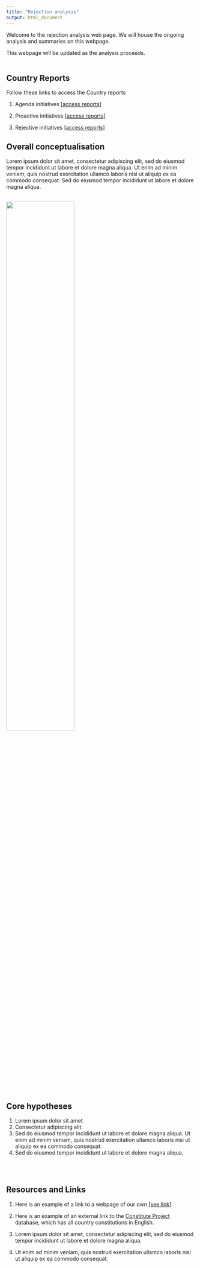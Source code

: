 ```yaml
---
title: "Rejection analysis"
output: html_document
---
```


Welcome to the rejection analysis web page. We will house the ongoing analysis and summaries on this webpage.

This webpage will be updated as the analysis proceeds.
<br/><br/>

## Country Reports
Follow these links to access the Country reports

1. Agenda initiatives <a href="https://fmendez72.github.io/lidd/Liddpages/ConceptualMap.html" target="_blank">[access reports]</a>

2. Proactive initiatives <a href="https://fmendez72.github.io/lidd/Liddpages/ConceptualMap.html" target="_blank">[access reports]</a>   

3. Rejective initiatives <a href="https://fmendez72.github.io/lidd/Liddpages/ConceptualMap.html" target="_blank">[access reports]</a>

## Overall conceptualisation
Lorem ipsum dolor sit amet, consectetur adipiscing elit, sed do eiusmod tempor incididunt ut labore et dolore magna aliqua. Ut enim ad minim veniam, quis nostrud exercitation ullamco laboris nisi ut aliquip ex ea commodo consequat. Sed do eiusmod tempor incididunt ut labore et dolore magna aliqua.
<br/><br/>

<a href = "https://fmendez72.github.io/lidd/">
![](images/rejection_figure.png){width=60%}</a>
<br/><br/>


## Core hypotheses
1. Lorem ipsum dolor sit amet  
2. Consectetur adipiscing elit. 
3. Sed do eiusmod tempor incididunt ut labore et dolore magna aliqua. Ut enim ad minim veniam, quis nostrud exercitation ullamco laboris nisi ut aliquip ex ea commodo consequat.  
4. Sed do eiusmod tempor incididunt ut labore et dolore magna aliqua.

<br/><br/>

## Resources and Links

1. Here is an example of a link to a webpage of our own <a href="https://fmendez72.github.io/lidd/Liddpages/ConceptualMap.html" target="_blank">[see link]</a>

2. Here is an example of an external link to the <a href="https://www.constituteproject.org/search?lang=en" target="_blank">Constitute Project</a> database, which has all country constitutions in English.   

3. Lorem ipsum dolor sit amet, consectetur adipiscing elit, sed do eiusmod tempor incididunt ut labore et dolore magna aliqua. 

4. Ut enim ad minim veniam, quis nostrud exercitation ullamco laboris nisi ut aliquip ex ea commodo consequat.
